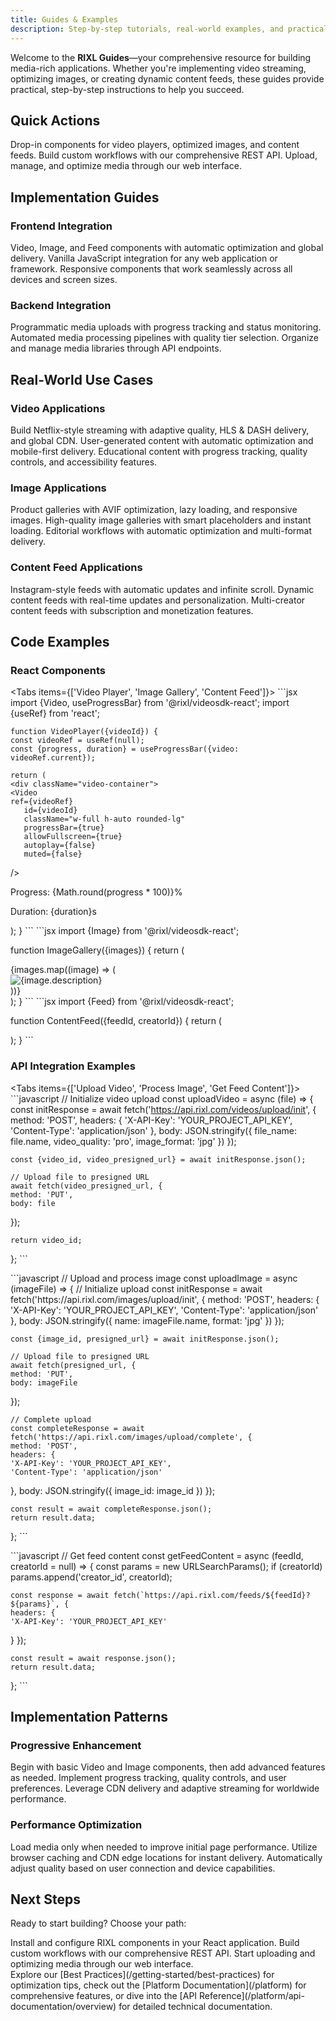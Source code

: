 ```yaml
---
title: Guides & Examples
description: Step-by-step tutorials, real-world examples, and practical implementation guides for building amazing media experiences with RIXL.
---
```



Welcome to the **RIXL Guides**—your comprehensive resource for building media-rich applications. Whether you're implementing video streaming, optimizing images, or creating dynamic content feeds, these guides provide practical, step-by-step instructions to help you succeed.

## Quick Actions

<Columns cols={3}>
  <Card
    title="React Integration"
    href="/sdk/getting-started/overview"
    icon="layers"
  >
    Drop-in components for video players, optimized images, and content feeds.
  </Card>
  <Card
    title="API Implementation"
    href="/platform/api-documentation/overview"
    icon="code"
  >
    Build custom workflows with our comprehensive REST API.
  </Card>
  <Card
    title="Dashboard Workflow"
    href="/platform/dashboard/guide"
    icon="monitor"
  >
    Upload, manage, and optimize media through our web interface.
  </Card>
</Columns>

## Implementation Guides

### Frontend Integration

<Columns cols={3}>
  <Card title="React Components" icon="layers">
    Video, Image, and Feed components with automatic optimization and global delivery.
  </Card>
  <Card title="JavaScript SDK" icon="code">
    Vanilla JavaScript integration for any web application or framework.
  </Card>
  <Card title="Mobile Integration" icon="smartphone">
    Responsive components that work seamlessly across all devices and screen sizes.
  </Card>
</Columns>

### Backend Integration

<Columns cols={3}>
  <Card title="Upload Workflows" icon="upload">
    Programmatic media uploads with progress tracking and status monitoring.
  </Card>
  <Card title="Processing Automation" icon="workflow">
    Automated media processing pipelines with quality tier selection.
  </Card>
  <Card title="Content Management" icon="folder-open">
    Organize and manage media libraries through API endpoints.
  </Card>
</Columns>

## Real-World Use Cases

### Video Applications

<Columns cols={3}>
  <Card title="Video Streaming Platform" icon="play">
    Build Netflix-style streaming with adaptive quality, HLS & DASH delivery, and global CDN.
  </Card>
  <Card title="Social Media App" icon="users">
    User-generated content with automatic optimization and mobile-first delivery.
  </Card>
  <Card title="E-learning Platform" icon="book-open">
    Educational content with progress tracking, quality controls, and accessibility features.
  </Card>
</Columns>

### Image Applications

<Columns cols={3}>
  <Card title="E-commerce Store" icon="shopping-cart">
    Product galleries with AVIF optimization, lazy loading, and responsive images.
  </Card>
  <Card title="Portfolio Website" icon="camera">
    High-quality image galleries with smart placeholders and instant loading.
  </Card>
  <Card title="Content Management" icon="file-text">
    Editorial workflows with automatic optimization and multi-format delivery.
  </Card>
</Columns>

### Content Feed Applications

<Columns cols={3}>
  <Card title="Social Feed" icon="activity">
    Instagram-style feeds with automatic updates and infinite scroll.
  </Card>
  <Card title="News Platform" icon="newspaper">
    Dynamic content feeds with real-time updates and personalization.
  </Card>
  <Card title="Creator Platform" icon="star">
    Multi-creator content feeds with subscription and monetization features.
  </Card>
</Columns>

## Code Examples

### React Components

<Tabs items={['Video Player', 'Image Gallery', 'Content Feed']}>
  <Tab value="Video Player">
    ```jsx
    import {Video, useProgressBar} from '@rixl/videosdk-react';
    import {useRef} from 'react';

    function VideoPlayer({videoId}) {
    const videoRef = useRef(null);
    const {progress, duration} = useProgressBar({video: videoRef.current});

    return (
    <div className="video-container">
    <Video
    ref={videoRef}
       id={videoId}
       className="w-full h-auto rounded-lg"
       progressBar={true}
       allowFullscreen={true}
       autoplay={false}
       muted={false}
  />
  <div className="video-info">
    <p>Progress: {Math.round(progress * 100)}%</p>
    <p>Duration: {duration}s</p>
  </div>
</div>
);
}
```
</Tab>

<Tab value="Image Gallery">
  ```jsx
  import {Image} from '@rixl/videosdk-react';

  function ImageGallery({images}) {
  return (
  <div className="grid grid-cols-2 md:grid-cols-3 lg:grid-cols-4 gap-4">
{images.map((image) => (
  <div key={image.id} className="aspect-square">
  <Image
    id={image.id}
    alt={image.description}
    className="w-full h-full object-cover rounded-lg hover:scale-105 transition-transform"
    loading="lazy"
  />
</div>
))}
</div>
);
}
```
</Tab>

<Tab value="Content Feed">
  ```jsx
  import {Feed} from '@rixl/videosdk-react';

  function ContentFeed({feedId, creatorId}) {
  return (
  <div className="max-w-2xl mx-auto">
  <Feed
  feedId={feedId}
     creatorId={creatorId}
     className="w-full space-y-6"
     showHeader={true}
     enableInfiniteScroll={true}
     itemsPerPage={10}
/>
</div>
);
}
```
</Tab>
</Tabs>

### API Integration Examples

<Tabs items={['Upload Video', 'Process Image', 'Get Feed Content']}>
  <Tab value="Upload Video">
    ```javascript
    // Initialize video upload
    const uploadVideo = async (file) => {
    const initResponse = await fetch('https://api.rixl.com/videos/upload/init', {
    method: 'POST',
    headers: {
    'X-API-Key': 'YOUR_PROJECT_API_KEY',
    'Content-Type': 'application/json'
  },
    body: JSON.stringify({
    file_name: file.name,
    video_quality: 'pro',
    image_format: 'jpg'
  })
  });

    const {video_id, video_presigned_url} = await initResponse.json();

    // Upload file to presigned URL
    await fetch(video_presigned_url, {
    method: 'PUT',
    body: file
  });

    return video_id;
  };
    ```
  </Tab>

  <Tab value="Process Image">
    ```javascript
    // Upload and process image
    const uploadImage = async (imageFile) => {
    // Initialize upload
    const initResponse = await fetch('https://api.rixl.com/images/upload/init', {
    method: 'POST',
    headers: {
    'X-API-Key': 'YOUR_PROJECT_API_KEY',
    'Content-Type': 'application/json'
  },
    body: JSON.stringify({
    name: imageFile.name,
    format: 'jpg'
  })
  });

    const {image_id, presigned_url} = await initResponse.json();

    // Upload file to presigned URL
    await fetch(presigned_url, {
    method: 'PUT',
    body: imageFile
  });

    // Complete upload
    const completeResponse = await fetch('https://api.rixl.com/images/upload/complete', {
    method: 'POST',
    headers: {
    'X-API-Key': 'YOUR_PROJECT_API_KEY',
    'Content-Type': 'application/json'
  },
    body: JSON.stringify({
    image_id: image_id
  })
  });

    const result = await completeResponse.json();
    return result.data;
  };
    ```
  </Tab>

  <Tab value="Get Feed Content">
    ```javascript
    // Get feed content
    const getFeedContent = async (feedId, creatorId = null) => {
    const params = new URLSearchParams();
    if (creatorId) params.append('creator_id', creatorId);

    const response = await fetch(`https://api.rixl.com/feeds/${feedId}?${params}`, {
    headers: {
    'X-API-Key': 'YOUR_PROJECT_API_KEY'
  }
  });

    const result = await response.json();
    return result.data;
  };
    ```
  </Tab>
</Tabs>

## Implementation Patterns

### Progressive Enhancement

<Columns cols={3}>
  <Card title="Start Simple" icon="play">
    Begin with basic Video and Image components, then add advanced features as needed.
  </Card>
  <Card title="Add Interactivity" icon="settings">
    Implement progress tracking, quality controls, and user preferences.
  </Card>
  <Card title="Scale Globally" icon="globe">
    Leverage CDN delivery and adaptive streaming for worldwide performance.
  </Card>
</Columns>

### Performance Optimization

<Columns cols={3}>
  <Card title="Lazy Loading" icon="zap">
    Load media only when needed to improve initial page performance.
  </Card>
  <Card title="Smart Caching" icon="database">
    Utilize browser caching and CDN edge locations for instant delivery.
  </Card>
  <Card title="Adaptive Quality" icon="wifi">
    Automatically adjust quality based on user connection and device capabilities.
  </Card>
</Columns>

## Next Steps

Ready to start building? Choose your path:

<Columns cols={3}>
  <Card
    title="React SDK Setup"
    href="/sdk/getting-started/overview"
    icon="layers"
  >
    Install and configure RIXL components in your React application.
  </Card>
  <Card
    title="API Integration"
    href="/platform/api-documentation/overview"
    icon="code"
  >
    Build custom workflows with our comprehensive REST API.
  </Card>
  <Card
    title="Dashboard Upload"
    href="/platform/dashboard/guide"
    icon="upload"
  >
    Start uploading and optimizing media through our web interface.
  </Card>
</Columns>

<div className="mt-12">
  <Callout type="tip" title="Need inspiration?">
    Explore our [Best Practices](/getting-started/best-practices) for optimization tips, check out the [Platform
    Documentation](/platform) for comprehensive features, or dive into the [API
    Reference](/platform/api-documentation/overview) for detailed technical documentation.
  </Callout>
</div>
